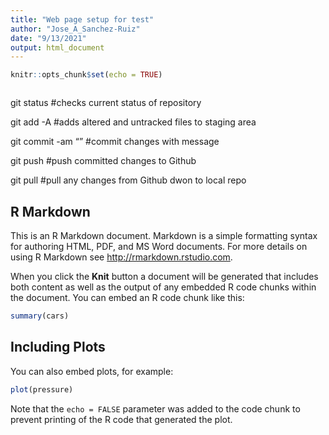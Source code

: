 ```yaml
---
title: "Web page setup for test"
author: "Jose_A_Sanchez-Ruiz"
date: "9/13/2021"
output: html_document
---
```


```r
knitr::opts_chunk$set(echo = TRUE)



```

git status #checks current status of repository

git add -A #adds altered and untracked files to staging area

git commit -am "<message>" #commit changes with message

git push #push committed changes to Github 

git pull #pull any changes from Github dwon to local repo

## R Markdown

This is an R Markdown document. Markdown is a simple formatting syntax for authoring HTML, PDF, and MS Word documents. For more details on using R Markdown see <http://rmarkdown.rstudio.com>.

When you click the **Knit** button a document will be generated that includes both content as well as the output of any embedded R code chunks within the document. You can embed an R code chunk like this:

```r
summary(cars)
```

## Including Plots

You can also embed plots, for example:

```r
plot(pressure)
```

Note that the `echo = FALSE` parameter was added to the code chunk to prevent printing of the R code that generated the plot.
